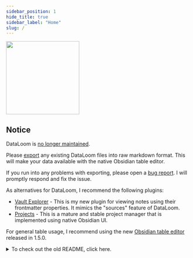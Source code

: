 ```yaml
---
sidebar_position: 1
hide_title: true
sidebar_label: "Home"
slug: /
---
```



<img src={coverURL} height="200" />

## Notice

DataLoom is [no longer maintained](https://github.com/decaf-dev/obsidian-dataloom/issues/958).

Please [export](https://dataloom.xyz/basics/export) any existing DataLoom files into raw markdown format. This will make your data available with the native Obsidian table editor.

If you run into any problems with exporting, please open a [bug report](https://github.com/decaf-dev/obsidian-dataloom/issues/new?assignees=&labels=bug). I will promptly respond and fix the issue.

As alternatives for DataLoom, I recommend the following plugins:

-   [Vault Explorer](https://github.com/decaf-dev/obsidian-vault-explorer) - This is my new plugin for viewing notes using their frontmatter properties. It mimics the "sources" feature of DataLoom.
-   [Projects](https://github.com/marcusolsson/obsidian-projects) - This is a mature and stable project manager that is implemented using native Obsidian UI.

For general table usage, I recommend using the new [Obsidian table editor](https://www.youtube.com/watch?v=kl47U4CgyJg) released in 1.5.0.

<details>
<summary>To check out the old README, click here.</summary>
<Badges />

DataLoom is an [Obsidian.md](https://obsidian.md/) plugin for desktop and mobile. It allows you to create databases similar to [Notion.so](https://notion.so).

With DataLoom, you can weave together data from diverse sources and display them in different views. Use this plugin if you want a straightforward way to create and manage databases and enhance the organization of your Obsidian vault.

<BuyMeACoffee />
</details>
